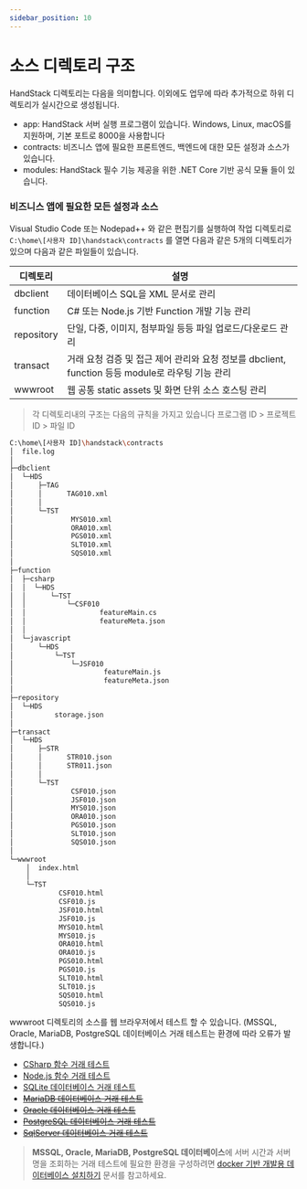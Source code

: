 ```yaml
---
sidebar_position: 10
---
```


# 소스 디렉토리 구조

HandStack 디렉토리는 다음을 의미합니다. 이외에도 업무에 따라 추가적으로 하위 디렉토리가 실시간으로 생성됩니다.

* app: HandStack 서버 실행 프로그램이 있습니다. Windows, Linux, macOS를 지원하며, 기본 포트로 8000을 사용합니다
* contracts: 비즈니스 앱에 필요한 프론트엔드, 백엔드에 대한 모든 설정과 소스가 있습니다.
* modules: HandStack 필수 기능 제공을 위한 .NET Core 기반 공식 모듈 들이 있습니다.

### 비즈니스 앱에 필요한 모든 설정과 소스

Visual Studio Code 또는 Nodepad++ 와 같은 편집기를 실행하여 작업 디렉토리로 `C:\home\[사용자 ID]\handstack\contracts` 를 열면 다음과 같은 5개의 디렉토리가 있으며 다음과 같은 파일들이 있습니다.

|디렉토리|설명|
|---|---|
|dbclient|데이터베이스 SQL을 XML 문서로 관리|
|function|C# 또는 Node.js 기반 Function 개발 기능 관리|
|repository|단일, 다중, 이미지, 첨부파일 등등 파일 업로드/다운로드 관리|
|transact|거래 요청 검증 및 접근 제어 관리와 요청 정보를 dbclient, function 등등 module로 라우팅 기능 관리|
|wwwroot|웹 공통 static assets 및 화면 단위 소스 호스팅 관리|

> 각 디렉토리내의 구조는 다음의 규칙을 가지고 있습니다 프로그램 ID > 프로젝트 ID > 파일 ID

```bash
C:\home\[사용자 ID]\handstack\contracts
│  file.log
│  
├─dbclient
│  └─HDS
│      ├─TAG
│      │      TAG010.xml
│      │      
│      └─TST
│              MYS010.xml
│              ORA010.xml
│              PGS010.xml
│              SLT010.xml
│              SQS010.xml
│              
├─function
│  ├─csharp
│  │  └─HDS
│  │      └─TST
│  │          └─CSF010
│  │                  featureMain.cs
│  │                  featureMeta.json
│  │                  
│  └─javascript
│      └─HDS
│          └─TST
│              └─JSF010
│                      featureMain.js
│                      featureMeta.json
│                      
├─repository
│  └─HDS
│          storage.json
│          
├─transact
│  └─HDS
│      ├─STR
│      │      STR010.json
│      │      STR011.json
│      │      
│      └─TST
│              CSF010.json
│              JSF010.json
│              MYS010.json
│              ORA010.json
│              PGS010.json
│              SLT010.json
│              SQS010.json
│              
└─wwwroot
    │  index.html
    │  
    └─TST
            CSF010.html
            CSF010.js
            JSF010.html
            JSF010.js
            MYS010.html
            MYS010.js
            ORA010.html
            ORA010.js
            PGS010.html
            PGS010.js
            SLT010.html
            SLT010.js
            SQS010.html
            SQS010.js
```

wwwroot 디렉토리의 소스를 웹 브라우저에서 테스트 할 수 있습니다. (MSSQL, Oracle, MariaDB, PostgreSQL 데이터베이스 거래 테스트는 환경에 따라 오류가 발생합니다.)

* [CSharp 함수 거래 테스트](http://localhost:8000/view/TST/CSF010.html)
* [Node.js 함수 거래 테스트](http://localhost:8000/view/TST/JSF010.html)
* [SQLite 데이터베이스 거래 테스트](http://localhost:8000/view/TST/SLT010.html)
* ~~[MariaDB 데이터베이스 거래 테스트](http://localhost:8000/view/TST/MYS010.html)~~
* ~~[Oracle 데이터베이스 거래 테스트](http://localhost:8000/view/TST/ORA010.html)~~
* ~~[PostgreSQL 데이터베이스 거래 테스트](http://localhost:8000/view/TST/PGS010.html)~~
* ~~[SqlServer 데이터베이스 거래 테스트](http://localhost:8000/view/TST/SQS010.html)~~

> **MSSQL, Oracle, MariaDB, PostgreSQL 데이터베이스**에 서버 시간과 서버명을 조회하는 거래 테스트에 필요한 환경을 구성하려면 [docker 기반 개발용 데이터베이스 설치하기](https://handstack.kr/docs/startup/handsonlab/docker-%EA%B8%B0%EB%B0%98-%EA%B0%9C%EB%B0%9C%EC%9A%A9-%EB%8D%B0%EC%9D%B4%ED%84%B0%EB%B2%A0%EC%9D%B4%EC%8A%A4-%EC%84%A4%EC%B9%98%ED%95%98%EA%B8%B0) 문서를 참고하세요.